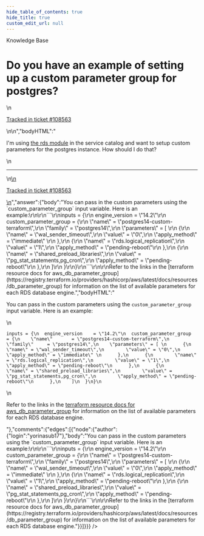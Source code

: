 ```yaml
---
hide_table_of_contents: true
hide_title: true
custom_edit_url: null
---
```



<CenterLayout>
<span class="title">Knowledge Base</span>
<h1>Do you have an example of setting up a custom parameter group for postgres?</h1>
<GitHub json={{"id":"D_kwDOF8slf84APeZM","number":408,"author":{"login":"yorinasub17"},"title":"Do you have an example of setting up a custom parameter group for postgres?","body":"\nI'm using [the rds module](https://docs.gruntwork.io/reference/services/data-storage/amazon-rds) in the service catalog and want to setup custom parameters for the postgres instance. How should I do that?\n\n---\n\n<ins datetime=\"2022-05-06T13:58:56Z\">\n  <p><a href=\"https://support.gruntwork.io/hc/requests/108563\">Tracked in ticket #108563</a></p>\n</ins>\n","bodyHTML":"<p dir=\"auto\">I'm using <a href=\"https://docs.gruntwork.io/reference/services/data-storage/amazon-rds\" rel=\"nofollow\">the rds module</a> in the service catalog and want to setup custom parameters for the postgres instance. How should I do that?</p>\n<hr>\n<ins datetime=\"2022-05-06T13:58:56Z\">\n  <p dir=\"auto\"><a href=\"https://support.gruntwork.io/hc/requests/108563\" rel=\"nofollow\">Tracked in ticket #108563</a></p>\n</ins>","answer":{"body":"You can pass in the custom parameters using the `custom_parameter_group` input variable. Here is an example:\r\n\r\n```\r\ninputs = {\r\n  engine_version    = \"14.2\"\r\n  custom_parameter_group  = {\r\n    \"name\"       = \"postgres14-custom-terraform\",\r\n    \"family\"     = \"postgres14\",\r\n    \"parameters\" = [ \r\n      {\r\n        \"name\" = \"wal_sender_timeout\",\r\n        \"value\" = \"0\",\r\n        \"apply_method\" = \"immediate\" \r\n      },\r\n      {\r\n        \"name\" = \"rds.logical_replication\",\r\n        \"value\" = \"1\",\r\n        \"apply_method\" = \"pending-reboot\"\r\n      },\r\n      {\r\n        \"name\" = \"shared_preload_libraries\",\r\n        \"value\" = \"pg_stat_statements,pg_cron\",\r\n        \"apply_method\" = \"pending-reboot\"\r\n      },\r\n    ]\r\n  }\r\n}\r\n```\r\n\r\nRefer to the links in the [terraform resource docs for aws_db_parameter_group](https://registry.terraform.io/providers/hashicorp/aws/latest/docs/resources/db_parameter_group) for information on the list of available parameters for each RDS database engine.","bodyHTML":"<p dir=\"auto\">You can pass in the custom parameters using the <code class=\"notranslate\">custom_parameter_group</code> input variable. Here is an example:</p>\n<div class=\"snippet-clipboard-content notranslate position-relative overflow-auto\" data-snippet-clipboard-copy-content=\"inputs = {\n  engine_version    = &quot;14.2&quot;\n  custom_parameter_group  = {\n    &quot;name&quot;       = &quot;postgres14-custom-terraform&quot;,\n    &quot;family&quot;     = &quot;postgres14&quot;,\n    &quot;parameters&quot; = [ \n      {\n        &quot;name&quot; = &quot;wal_sender_timeout&quot;,\n        &quot;value&quot; = &quot;0&quot;,\n        &quot;apply_method&quot; = &quot;immediate&quot; \n      },\n      {\n        &quot;name&quot; = &quot;rds.logical_replication&quot;,\n        &quot;value&quot; = &quot;1&quot;,\n        &quot;apply_method&quot; = &quot;pending-reboot&quot;\n      },\n      {\n        &quot;name&quot; = &quot;shared_preload_libraries&quot;,\n        &quot;value&quot; = &quot;pg_stat_statements,pg_cron&quot;,\n        &quot;apply_method&quot; = &quot;pending-reboot&quot;\n      },\n    ]\n  }\n}\"><pre class=\"notranslate\"><code>inputs = {\n  engine_version    = \"14.2\"\n  custom_parameter_group  = {\n    \"name\"       = \"postgres14-custom-terraform\",\n    \"family\"     = \"postgres14\",\n    \"parameters\" = [ \n      {\n        \"name\" = \"wal_sender_timeout\",\n        \"value\" = \"0\",\n        \"apply_method\" = \"immediate\" \n      },\n      {\n        \"name\" = \"rds.logical_replication\",\n        \"value\" = \"1\",\n        \"apply_method\" = \"pending-reboot\"\n      },\n      {\n        \"name\" = \"shared_preload_libraries\",\n        \"value\" = \"pg_stat_statements,pg_cron\",\n        \"apply_method\" = \"pending-reboot\"\n      },\n    ]\n  }\n}\n</code></pre></div>\n<p dir=\"auto\">Refer to the links in the <a href=\"https://registry.terraform.io/providers/hashicorp/aws/latest/docs/resources/db_parameter_group\" rel=\"nofollow\">terraform resource docs for aws_db_parameter_group</a> for information on the list of available parameters for each RDS database engine.</p>"},"comments":{"edges":[{"node":{"author":{"login":"yorinasub17"},"body":"You can pass in the custom parameters using the `custom_parameter_group` input variable. Here is an example:\r\n\r\n```\r\ninputs = {\r\n  engine_version    = \"14.2\"\r\n  custom_parameter_group  = {\r\n    \"name\"       = \"postgres14-custom-terraform\",\r\n    \"family\"     = \"postgres14\",\r\n    \"parameters\" = [ \r\n      {\r\n        \"name\" = \"wal_sender_timeout\",\r\n        \"value\" = \"0\",\r\n        \"apply_method\" = \"immediate\" \r\n      },\r\n      {\r\n        \"name\" = \"rds.logical_replication\",\r\n        \"value\" = \"1\",\r\n        \"apply_method\" = \"pending-reboot\"\r\n      },\r\n      {\r\n        \"name\" = \"shared_preload_libraries\",\r\n        \"value\" = \"pg_stat_statements,pg_cron\",\r\n        \"apply_method\" = \"pending-reboot\"\r\n      },\r\n    ]\r\n  }\r\n}\r\n```\r\n\r\nRefer to the links in the [terraform resource docs for aws_db_parameter_group](https://registry.terraform.io/providers/hashicorp/aws/latest/docs/resources/db_parameter_group) for information on the list of available parameters for each RDS database engine."}}]}}} />

</CenterLayout>
  

<!-- ##DOCS-SOURCER-START
{
  "sourcePlugin": "github-discussions",
  "hash": "7aad3fa12763241c8631aeb59b3db9d2"
}
##DOCS-SOURCER-END -->
